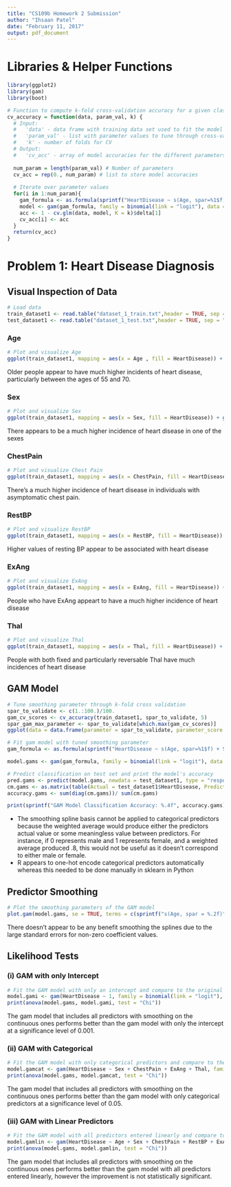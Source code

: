```yaml
---
title: "CS109b Homework 2 Submission"
author: "Ihsaan Patel"
date: "February 11, 2017"
output: pdf_document
---
```


# Libraries & Helper Functions

```r
library(ggplot2)
library(gam)
library(boot)

# Function to compute k-fold cross-validation accuracy for a given classification model
cv_accuracy = function(data, param_val, k) {
  # Input: 
  #   'data' - data frame with training data set used to fit the model
  #   'param_val' - list with parameter values to tune through cross-validation
  #   'k' - number of folds for CV
  # Output:
  #   'cv_acc' - array of model accuracies for the different parameters
  
  num_param = length(param_val) # Number of parameters
  cv_acc = rep(0., num_param) # list to store model accuracies
  
  # Iterate over parameter values
  for(i in 1:num_param){
    gam_formula <- as.formula(sprintf("HeartDisease ~ s(Age, spar=%1$f) + Sex + s(RestBP,spar=%1$f) + ExAng + ChestPain + Thal", param_val[i]))
    model <- gam(gam_formula, family = binomial(link = "logit"), data = data)
    acc <- 1 - cv.glm(data, model, K = k)$delta[1]
    cv_acc[i] <- acc
  }
  return(cv_acc)
}

```

# Problem 1: Heart Disease Diagnosis

## Visual Inspection of Data

```r
# Load data
train_dataset1 <- read.table("dataset_1_train.txt",header = TRUE, sep = ",")
test_dataset1 <- read.table("dataset_1_test.txt",header = TRUE, sep = ",")
```

### Age
```r
# Plot and visualize Age
ggplot(train_dataset1, mapping = aes(x = Age , fill = HeartDisease)) + geom_histogram(binwidth=1, alpha=.5, position="identity") + ggtitle("Age & Heart Disease")
```

Older people appear to have much higher incidents of heart disease, particularly between the ages of 55 and 70.

### Sex
```r
# Plot and visualize Sex
ggplot(train_dataset1, mapping = aes(x = Sex, fill = HeartDisease)) + geom_bar(position = "dodge") + ggtitle("Sex & Heart Disease")
```

There appears to be a much higher incidence of heart disease in one of the sexes

### ChestPain
```r
# Plot and visualize Chest Pain
ggplot(train_dataset1, mapping = aes(x = ChestPain, fill = HeartDisease)) + geom_bar(position = "dodge") + ggtitle("ChestPain & Heart Disease")
```

There's a much higher incidence of heart disease in individuals with asymptomatic chest pain.

### RestBP
```r
# Plot and visualize RestBP
ggplot(train_dataset1, mapping = aes(x = RestBP, fill = HeartDisease)) + geom_histogram( alpha=.5, position="identity") + ggtitle("RestBP & Heart Disease")
```
Higher values of resting BP appear to be associated with heart disease

### ExAng
```r
# Plot and visualize ExAng
ggplot(train_dataset1, mapping = aes(x = ExAng, fill = HeartDisease)) + geom_bar(position = "dodge") + ggtitle("ExAng & Heart Disease")
```

People who have ExAng appeart to have a much higher incidence of heart disease

### Thal
```r
# Plot and visualize Thal
ggplot(train_dataset1, mapping = aes(x = Thal, fill = HeartDisease)) + geom_bar(position = "dodge") + ggtitle("Thal & Heart Disease")
```

People  with both fixed and particularly reversable Thal have much incidences of heart disease

## GAM Model

```r
# Tune smoothing parameter through k-fold cross validation
spar_to_validate <- c(1.:100.)/100.
gam_cv_scores <- cv_accuracy(train_dataset1, spar_to_validate, 5)
spar_gam_max_parameter <- spar_to_validate[which.max(gam_cv_scores)]
ggplot(data = data.frame(parameter = spar_to_validate, parameter_score = gam_cv_scores), aes(x = parameter, y = parameter_score, group = 1)) + geom_line() + geom_point() + ggtitle(sprintf("Smoothing Cross Validation | Max Parameter: %.2f", spar_gam_max_parameter))

```

```r
# Fit gam model with tuned smoothing parameter
gam_formula <- as.formula(sprintf("HeartDisease ~ s(Age, spar=%1$f) + Sex + s(RestBP,spar=%1$f) + ExAng + ChestPain + Thal", spar_gam_max_parameter))

model.gams <- gam(gam_formula, family = binomial(link = "logit"), data = train_dataset1)

# Predict classification on test set and print the model's accuracy
pred.gams <- predict(model.gams, newdata = test_dataset1, type = "response")
cm.gams <- as.matrix(table(Actual = test_dataset1$HeartDisease, Predicted = pred.gams>.5))
accuracy.gams <- sum(diag(cm.gams))/ sum(cm.gams)

print(sprintf("GAM Model Classification Accuracy: %.4f", accuracy.gams))
```
* The smoothing spline basis cannot be applied to categorical predictors because the weighted average would produce either the predictors actual value or some meaningless value between predictors. For instance, if 0 represents male and 1 represents female, and a weighted average produced .8, this would not be useful as it doesn't correspond to either male or female.
* R appears to one-hot encode categorical predictors automatically whereas this needed to be done manually in sklearn in Python

## Predictor Smoothing

```r
# Plot the smoothing parameters of the GAM model
plot.gam(model.gams, se = TRUE, terms = c(sprintf("s(Age, spar = %.2f)",spar_gam_max_parameter), sprintf("s(RestBP, spar = %.2f)",spar_gam_max_parameter)))
```

There doesn't appear to be any benefit smoothing the splines due to the large standard errors for non-zero coefficient values.

## Likelihood Tests

### (i) GAM with only Intercept

```r
# Fit the GAM model with only an intercept and compare to the original GAM model
model.gami <- gam(HeartDisease ~ 1, family = binomial(link = "logit"), data = train_dataset1)
print(anova(model.gams, model.gami, test = "Chi"))
```

The gam model that includes all predictors with smoothing on the continuous ones performs better than the gam model with only the intercept at a significance level of 0.001.

### (ii) GAM with Categorical

```r
# Fit the GAM model with only categorical predictors and compare to the original GAM model
model.gamcat <- gam(HeartDisease ~ Sex + ChestPain + ExAng + Thal, family = binomial(link = "logit"), data = train_dataset1)
print(anova(model.gams, model.gamcat, test = "Chi"))
```

The gam model that includes all predictors with smoothing on the continuous ones performs better than the gam model with only categorical predictors at a significance level of 0.05.

### (iii) GAM with Linear Predictors

```r
# Fit the GAM model with all predictors entered linearly and compare to the original GAM model
model.gamlin <- gam(HeartDisease ~ Age + Sex + ChestPain + RestBP + ExAng + Thal, family = binomial(link = "logit"), data = train_dataset1)
print(anova(model.gams, model.gamlin, test = "Chi"))
```

The gam model that includes all predictors with smoothing on the continuous ones performs better than the gam model with all predictors entered linearly, however the improvement is not statistically significant.
